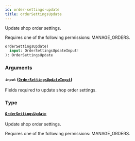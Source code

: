 ```yaml
---
id: order-settings-update
title: orderSettingsUpdate
---
```



Update shop order settings. 

Requires one of the following permissions: MANAGE_ORDERS.

```graphql
orderSettingsUpdate(
  input: OrderSettingsUpdateInput!
): OrderSettingsUpdate
```


### Arguments

#### `input` ([`OrderSettingsUpdateInput`](../../../developer/api-reference/inputs/order-settings-update-input))

Fields required to update shop order settings.


### Type

#### [`OrderSettingsUpdate`](../../../developer/api-reference/objects/order-settings-update) 

Update shop order settings. 

Requires one of the following permissions: MANAGE_ORDERS.




